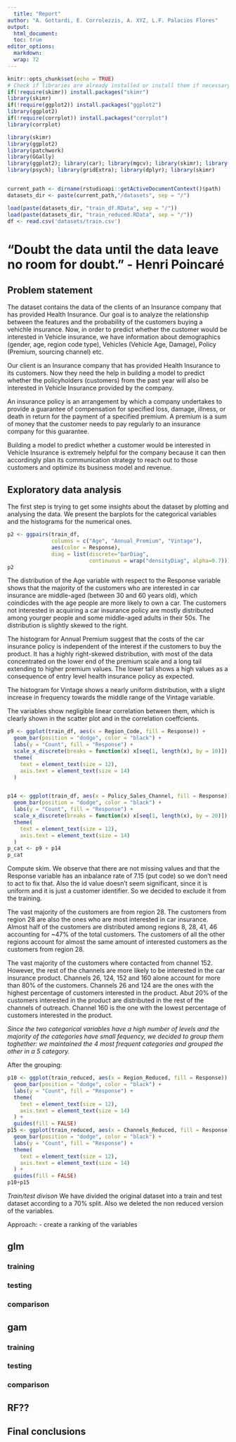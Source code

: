 ```yaml
---
  title: "Report"
author: "A. Gottardi, E. Corrolezzis, A. XYZ, L.F. Palacios Flores"
output: 
  html_document:
  toc: true
editor_options: 
  markdown: 
  wrap: 72
---
```

  
```r
knitr::opts_chunk$set(echo = TRUE)
# Check if libraries are already installed or install them if necessary
if(!require(skimr)) install.packages("skimr")
library(skimr)
if(!require(ggplot2)) install.packages("ggplot2")
library(ggplot2)
if(!require(corrplot)) install.packages("corrplot")
library(corrplot)

library(skimr)
library(ggplot2)
library(patchwork)
library(GGally)
library(ggplot2); library(car); library(mgcv); library(skimr); library(viridis)
library(psych); library(gridExtra); library(dplyr); library(skimr)


current_path <- dirname(rstudioapi::getActiveDocumentContext()$path)
datasets_dir <- paste(current_path,"/datasets", sep = "/")

load(paste(datasets_dir, "train_df.RData", sep = "/"))
load(paste(datasets_dir, "train_reduced.RData", sep = "/"))
df <- read.csv('datasets/train.csv')
```

# "Doubt the data until the data leave no room for doubt." - Henri Poincaré

## Problem statement
The dataset contains the data of the clients of an Insurance company that has provided Health Insurance. 
Our goal is to analyze the relationship between the features and the probability of the customers buying a vehichle insurance.
Now, in order to predict whether the customer would be interested in Vehicle insurance, we have information about demographics (gender, age, region code type), Vehicles (Vehicle Age, Damage), Policy (Premium, sourcing channel) etc.

Our client is an Insurance company that has provided Health Insurance to its customers. Now they need the help in building a model to predict whether the policyholders (customers) from the past year will also be interested in Vehicle Insurance provided by the company.

An insurance policy is an arrangement by which a company undertakes to provide a guarantee of compensation for specified loss, damage, illness, or death in return for the payment of a specified premium. A premium is a sum of money that the customer needs to pay regularly to an insurance company for this guarantee.

Building a model to predict whether a customer would be interested in Vehicle Insurance is extremely helpful for the company because it can then accordingly plan its communication strategy to reach out to those customers and optimize its business model and revenue.

## Exploratory data analysis
The first step is trying to get some insights about the dataset by plotting and analysing the data. We present the barplots for the categorical variables and the histograms for the numerical ones.
```r
p2 <- ggpairs(train_df, 
              columns = c("Age", "Annual_Premium", "Vintage"),
              aes(color = Response),
              diag = list(discrete="barDiag", 
                          continuous = wrap("densityDiag", alpha=0.7)))
p2
```
The distribution of the Age variable with respect to the Response variable shows that the majority of the customers who are interested in car insurance are middle-aged (between 30 and 60 years old), which coindicdes with the age people are more likely to own a car. 
The customers not interested in acquiring a car insurance policy are mostly distributed among yourger people and some middle-aged adults in their 50s. The distribution is slightly skewed to the right.

The histogram for Annual Premium suggest that the costs of the car insurance policy is independent of the interest if the customers to buy the product. It has a highly right-skewed distribution, with most of the data concentrated on the lower end of the premium scale and a long tail extending to higher premium values. The lower tail shows a high values as a consequence of entry level health insurance policy as expected. 

The histogram for Vintage shows a nearly uniform distribution, with a slight increase in frequency towards the middle range of the Vintage variable.

The variables show negligible linear correlation between them, which is clearly shown in the scatter plot and in the correlation coeffcients.


```r
p9 <- ggplot(train_df, aes(x = Region_Code, fill = Response)) + 
  geom_bar(position = "dodge", color = "black") +
  labs(y = "Count", fill = "Response") +
  scale_x_discrete(breaks = function(x) x[seq(1, length(x), by = 10)]) +
  theme(
    text = element_text(size = 12),
    axis.text = element_text(size = 14)
  )


p14 <- ggplot(train_df, aes(x = Policy_Sales_Channel, fill = Response)) + 
  geom_bar(position = "dodge", color = "black") +
  labs(y = "Count", fill = "Response") +
  scale_x_discrete(breaks = function(x) x[seq(1, length(x), by = 20)]) +
  theme(
    text = element_text(size = 12),
    axis.text = element_text(size = 14)
  )
p_cat <- p9 + p14
p_cat
```


Compute skim. We observe that there are not missing values and that the Response variable has an inbalance rate of 7.15 (put code) so we don't need to act to fix that.
Also the id value doesn't seem significant, since it is uniform and it is just a customer identifier. So we decided to exclude it from the training. 

The vast majority of the customers are from region 28. The customers from region 28 are also the ones who are most interested in car insurance. 
Almost half of the customers are distributed among regions 8, 28, 41, 46 accounting for ~47% of the total customers.
The customers of all the other regions account for almost the same amount of interested customers as the customers from region 28.

The vast majority of the customers where contacted from channel 152. However, the rest of the channels are more likely to be interested in the car insurance product. Channels 26, 124, 152 and 160 alone account for more than 80% of the customers. Channels 26 and 124 are the ones with the highest percentage of customers interested in the product. Abut 20% of the customers interested in the product are distributed in the rest of the channels of outreach. Channel 160 is the one with the lowest percentage of customers interested in the product.

*Since the two categorical variables have a high number of levels and the majority of the categories have small fequency, we decided to group them toghether: we maintained the 4 most frequent categories and grouped the other in a 5 category.*
  
  
  After the grouping:
```r
p10 <- ggplot(train_reduced, aes(x = Region_Reduced, fill = Response)) + 
  geom_bar(position = "dodge", color = "black") +
  labs(y = "Count", fill = "Response") +
  theme(
    text = element_text(size = 12),
    axis.text = element_text(size = 14)
  ) + 
  guides(fill = FALSE)
p15 <- ggplot(train_reduced, aes(x = Channels_Reduced, fill = Response)) + 
  geom_bar(position = "dodge", color = "black") +
  labs(y = "Count", fill = "Response") +
  theme(
    text = element_text(size = 12),
    axis.text = element_text(size = 14)
  ) + 
  guides(fill = FALSE)
p10+p15
```

*Train/test divison* We have divided the original dataset into a train and test dataset according to a 70% split. Also we deleted the non reduced version of the variables.


Approach:
  - create a ranking of the variables

## glm

### training
### testing
### comparison


## gam
### training
### testing
### comparison


## RF??

## Final conclusions


